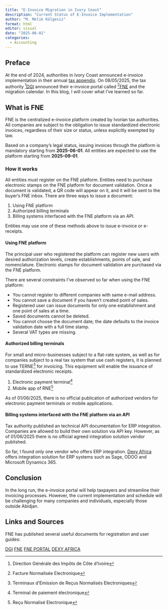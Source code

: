 ```yaml
---
title: "E-Invoice Migration in Ivory Coast"
description: "Current Status of E-Invoice Implementation"
author: "M. Melik Kölgesiz"
format: html
editor: visual
date: "2025-06-01"
categories:
  - Accounting
---
```


## Preface

At the end of 2024, authorities in Ivory Coast announced e-invoice implementation in their annual [tax appendix](https://www.dgi.gouv.ci/assets/documents/EBOOK/ANNEXE_FISCALE_2025/#p=16 "Annexe Fiscale"). On 08/05/2025, the tax authority [^1][DGI](https://www.dgi.gouv.ci/ "DGI") announced their e-invoice portal called [^2][FNE](https://www.services.fne.dgi.gouv.ci/fr/login "FNE Portal") and the migration calendar. In this blog, I will cover what I’ve learned so far.

[^1]: Direction Générale des Impôts de Côte d'Ivoire

[^2]: Facture Normalisée Electronique

## What is FNE

FNE is the centralized e-invoice platform created by Ivorian tax authorities. All companies are subject to the obligation to issue standardized electronic invoices, regardless of their size or status, unless explicitly exempted by law.

Based on a company’s legal status, issuing invoices through the platform is mandatory starting from **2025-06-01**. All entities are expected to use the platform starting from **2025-09-01**.

### How it works

All entities must register on the FNE platform. Entities need to purchase electronic stamps on the FNE platform for document validation. Once a document is validated, a QR code will appear on it, and it will be sent to the buyer’s FNE inbox. There are three ways to issue a document:

1.  Using FNE platform
2.  Authorized billing terminals
3.  Billing systems interfaced with the FNE platform via an API.

Entities may use one of these methods above to issue e-invoice or e-receipts.

#### Using FNE platform

The principal user who registered the platform can register new users with desired authorization levels, create establishments, points of sale, and nomenclature. Electronic stamps for document validation are purchased via the FNE platform.

There are several constraints I’ve observed so far when using the FNE platform:

-   You cannot register to different companies with same e-mail address.
-   You cannot save a document if you haven't created point of sales.
-   Registered user can issue documents for only one establishment and one point of sales at a time.
-   Saved documents cannot be deleted.
-   You cannot choose the document date; the date defaults to the invoice validation date with a full time stamp.\
-   Several VAT types are missing.

#### Authorized billing terminals

For small and micro-businesses subject to a flat-rate system, as well as for companies subject to a real tax system that use cash registers, it is planned to use TERNE[^3] for invoicing. This equipment will enable the issuance of standardized electronic receipts.

[^3]: Terminaux d'Emission de Reçus Normalisés Electroniques

1.  Electronic payment terminal[^4]
2.  Mobile app of RNE[^5]

[^4]: Terminal de paiement électronique

[^5]: Reçu Normalisé Electronique

As of 01/06/2025, there is no official publication of authorized vendors for electronic payment terminals or mobile applications.

#### Billing systems interfaced with the FNE platform via an API

Tax authority published an technical API documentation for ERP integration. Companies are allowed to build their own solution via API key. However, as of 01/06/2025 there is no official agreed integration solution vendor published.

So far, I found only one vendor who offers ERP integration. [Dexy Africa](https://www.dexyafrica.com/facturation-electronique-cote-ivoire/ "Dexy") offers integration solution for ERP systems such as Sage, ODOO and Microsoft Dynamics 365.

## Conclusion

In the long run, the e-invoice portal will help taxpayers and streamline their invoicing processes. However, the current implementation and schedule will be challenging for many companies and individuals, especially those outside Abidjan.

## Links and Sources

FNE has published several useful documents for registration and user guides:

[DGI](https://dgi.gouv.ci/) [FNE](https://www.fne.dgi.gouv.ci/) [FNE PORTAL](https://www.services.fne.dgi.gouv.ci/fr/login) [DEXY AFRICA](https://www.dexyafrica.com/facturation-electronique-cote-ivoire/)
